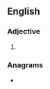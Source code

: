 ==English==

===Adjective===
{{head|en|adjective comparative form}}

# {{en-comparative of|balky}}

===Anagrams===
* {{anagrams|en|barlike}}